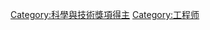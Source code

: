 {{Catmore|約翰·弗里茨獎}}
{{DEFAULTSORT:Fritz Medal recipients}}

[[Category:科學與技術獎項得主|Category:科學與技術獎項得主]]
[[Category:工程师|Category:工程师]]